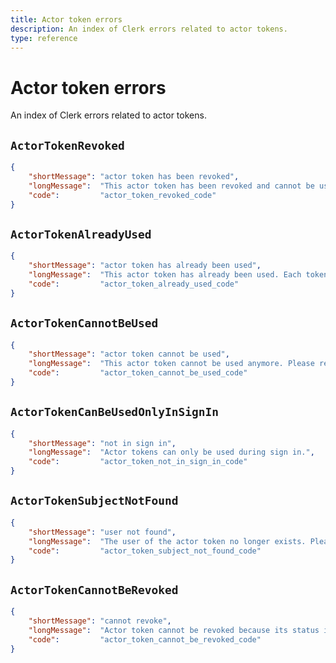 ```yaml
---
title: Actor token errors
description: An index of Clerk errors related to actor tokens.
type: reference
---
```


# Actor token errors

An index of Clerk errors related to actor tokens.

## `ActorTokenRevoked`

```json
{
    "shortMessage": "actor token has been revoked",
    "longMessage":  "This actor token has been revoked and cannot be used anymore.",
    "code":         "actor_token_revoked_code"
}
```

## `ActorTokenAlreadyUsed`

```json
{
    "shortMessage": "actor token has already been used",
    "longMessage":  "This actor token has already been used. Each token can only be used once.",
    "code":         "actor_token_already_used_code"
}
```

## `ActorTokenCannotBeUsed`

```json
{
    "shortMessage": "actor token cannot be used",
    "longMessage":  "This actor token cannot be used anymore. Please request a new one.",
    "code":         "actor_token_cannot_be_used_code"
}
```

## <code>ActorTokenCanBeUsed<wbr/>OnlyInSignIn</code>

```json
{
    "shortMessage": "not in sign in",
    "longMessage":  "Actor tokens can only be used during sign in.",
    "code":         "actor_token_not_in_sign_in_code"
}
```

## `ActorTokenSubjectNotFound`

```json
{
    "shortMessage": "user not found",
    "longMessage":  "The user of the actor token no longer exists. Please request a new one.",
    "code":         "actor_token_subject_not_found_code"
}
```

## `ActorTokenCannotBeRevoked`

```json
{
    "shortMessage": "cannot revoke",
    "longMessage":  "Actor token cannot be revoked because its status is <status>. Only pending tokens can be revoked.", 
    "code":         "actor_token_cannot_be_revoked_code"
}
```

